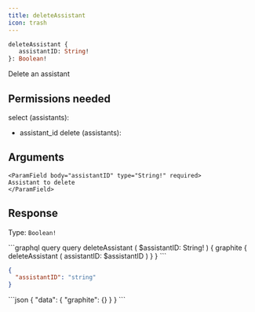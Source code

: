 ```yaml
---
title: deleteAssistant
icon: trash
---
```


```graphql
deleteAssistant {
   assistantID: String! 
}: Boolean!
```

Delete an assistant

## Permissions needed

select (assistants):
- assistant_id
delete (assistants):


## Arguments



    <ParamField body="assistantID" type="String!" required>
    Assistant to delete
    </ParamField>



## Response

Type: `Boolean!`






<RequestExample>
```graphql query
query deleteAssistant (
  $assistantID: String!
) {
  graphite {
    deleteAssistant (
      assistantID: $assistantID
    )
  }
}
```

```json variables
{
  "assistantID": "string"
}
```
</RequestExample>

<ResponseExample>
```json
{
  "data": {
    "graphite": {}
  }
}
```
</ResponseExample>
